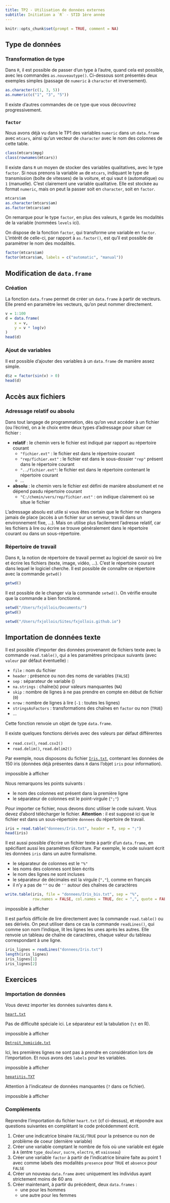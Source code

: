 ```yaml
---
title: TP2 - Utilisation de données externes
subtitle: Initiation a `R` - STID 1ère année
---
```


```r
knitr::opts_chunk$set(prompt = TRUE, comment = NA)
```

## Type de données

### Transformation de type

Dans `R`, il est possible de passer d'un type à l'autre, quand cela est possible, avec les commandes `as.nouveautype()`. Ci-dessous sont présentés deux exemples simples (passage de `numeric` à `character` et inversement).

```r
as.character(c(1, 3, 5))
as.numeric(c("1", "3", "5"))
```

Il existe d'autres commandes de ce type que vous découvrirez progressivement.

### `factor`

Nous avons déjà vu dans le TP1 des variables `numeric` dans un `data.frame` avec `mtcars`, ainsi qu'un vecteur de `character` avec le nom des colonnes de cette table.

```r
class(mtcars$mpg)
class(rownames(mtcars))
```

Il existe dans `R` un moyen de stocker des variables qualitatives, avec le type `factor`. Si nous prenons la variable `am` de `mtcars`, indiquant le type de transmission (boîte de vitesses) de la voiture, et qui vaut `0` (automatique) ou `1` (manuelle). C'est clairement une variable qualitative. Elle est stockée au format `numeric`, mais on peut la passer soit en `character`, soit en `factor`.

```r
mtcars$am
as.character(mtcars$am)
as.factor(mtcars$am)
```

On remarque pour le type `factor`, en plus des valeurs, `R` garde les modalités de la variable (nommées `levels` ici). 

On dispose de la fonction `factor`, qui transforme une variable en `factor`. L'intérêt de celle-ci, par rapport à `as.factor()`, est qu'il est possible de paramètrer le nom des modalités.

```r
factor(mtcars$am)
factor(mtcars$am, labels = c("automatic", "manual"))
```

## Modification de `data.frame`

### Création

La fonction `data.frame` permet de créer un `data.frame` à partir de vecteurs. Elle prend en paramètre les vecteurs, qu'on peut nommer directement.

```r
v = 1:100
d = data.frame(
    x = v,
    y = v * log(v)
)
head(d)
```

### Ajout de variables 

Il est possible d'ajouter des variables à un `data.frame` de manière assez simple. 

```r
d$z = factor(sin(v) > 0)
head(d)
```

## Accès aux fichiers

### Adressage relatif ou absolu

Dans tout langage de programmation, dès qu'on veut accéder à un fichier (ou l'écrire), on a le choix entre deux types d'adressage pour situer ce fichier :

- **relatif** : le chemin vers le fichier est indiqué par rapport au répertoire courant
    - `"fichier.ext"` : le fichier est dans le répertoire courant
    - `"rep/fichier.ext"` : le fichier est dans le sous-dossier `"rep"` présent dans le répertoire courant
    - `"../fichier.ext"`: le fichier est dans le répertoire contenant le répertoire courant
    - ...
- **absolu** : le chemin vers le fichier est défini de manière absolument et ne dépend pasdu répertoire courant
    - `"C:/chemin/vers/rep/fichier.ext"` : on indique clairement où se situe le fichier

L'adressage absolu est utile si vous êtes certain que le fichier ne changera jamais de place (accès à un fichier sur un serveur, travail dans un environnement fixe, ...). Mais on utilise plus facilement l'adresse relatif, car les fichiers à lire ou écrire se trouve généralement dans le répertoire courant ou dans un sous-répertoire.

### Répertoire de travail

Dans `R`, la notion de répertoire de travail permet au logiciel de savoir où lire et écrire les fichiers (texte, image, vidéo, ...). C'est le répertoire courant dans lequel le logiciel cherche. Il est possible de connaître ce répertoire avec la commande `getwd()`

```r
getwd()
```

Il est possible de le changer via la commande `setwd()`. On vérifie ensuite que la commande a bien fonctionné.

```r
setwd("/Users/fxjollois/Documents/")
getwd()
```

```r
setwd("/Users/fxjollois/Sites/fxjollois.github.io")
```

## Importation de données texte

Il est possible d'importer des données provenannt de fichiers texte avec la commande `read.table()`, qui a les paramètres principaux suivants (avec `valeur` par défaut éventuelle) :

- `file` : nom du fichier
- `header` : présence ou non des noms de variables (`FALSE`)
- `sep` : séparateur de variable (` `)
- `na.strings` : chaîne(s) pour valeurs manquantes (`NA`)
- `skip` : nombre de lignes à ne pas prendre en compte en début de fichier (`0`)
- `nrow` : nombre de lignes à lire (`-1` : toutes les lignes)
- `stringsAsFactors` : transformations des chaînes en `factor` ou non (`TRUE`)
- ...

Cette fonction renvoie un objet de type `data.frame`.

Il existe quelques fonctions dérivés avec des valeurs par défaut différentes

- `read.csv()`, `read.csv2()`
- `read.delim()`, `read.delim2()`

Par exemple, nous disposons du fichier [`Iris.txt`](donnees/Iris.txt), contenant les données de 150 iris (données déjà présentes dans `R` dans l'objet `iris` pour information).

<object data="donnees/Iris.txt" type="text/plain" style="width: 100%">
    impossible à afficher
</object>
      
Nous remarquons les points suivants :

- le nom des colonnes est présent dans la première ligne
- le séparateur de colonnes est le point-virgule (`";"`)

Pour importer ce fichier, nous devons donc utiliser le code suivant. Vous devez d'abord télécharger le fichier. **Attention** : il est supposé ici que le fichier est dans un sous-répertoire `donnees` du répertoire de travail.

```r
iris = read.table("donnees/Iris.txt", header = T, sep = ";")
head(iris)
```

Il est aussi possible d'écrire un fichier texte à partir d'un `data.frame`, en spécifiant aussi les paramètres d'écriture. Par exemple, le code suivant écrit les données `iris` dans un autre formalisme.

- le séparateur de colonnes est le `"%"`
- les noms des colonnes sont bien écrits
- le nom des lignes ne sont incluses
- le séparateur de décimales est la virgule (`","`), comme en français
- il n'y a pas de `""` ou de `''` autour des chaînes de caractères

```r
write.table(iris, file = "donnees/Iris_bis.txt", sep = "%", 
            row.names = FALSE, col.names = TRUE, dec = ",", quote = FALSE)
```

<object data="donnees/Iris_bis.txt" type="text/plain" style="width: 100%">
    impossible à afficher
</object>

Il est parfois difficile de lire directement avec la commande `read.table()` ou ses dérivés. On peut utiliser dans ce cas la commande `readLines()`, qui comme son nom l'indique, lit les lignes les unes après les autres. Elle renvoie un tableau de chaîne de caractères, chaque valeur du tableau correspondant à une ligne.

```r
iris_lignes = readLines("donnees/Iris.txt")
length(iris_lignes)
iris_lignes[1]
iris_lignes[2]
```

## Exercices

### Importation de données

Vous devez importer les données suivantes dans `R`.

[`heart.txt`](donnees/heart.txt)

Pas de difficulté spéciale ici. Le séparateur est la tabulation (`\t` en R).

<object data="donnees/heart.txt" type="text/plain" style="width: 100%">
    impossible à afficher
</object>

[`Detroit_homicide.txt`](donnees/Detroit_homicide.txt)

Ici, les premières lignes ne sont pas à prendre en considération lors de l'importation. Et nous avons des `labels` pour les variables.

<object data="donnees/Detroit_homicide.txt" type="text/plain" style="width: 100%">
    impossible à afficher
</object>

[`hepatitis.TXT`](donnees/hepatitis.TXT)

Attention à l'indicateur de données manquantes (`?` dans ce fichier).

<object data="donnees/hepatitis.TXT" type="text/plain" style="width: 100%">
    impossible à afficher
</object>

### Compléments

Reprendre l'importation du fichier `heart.txt` (cf ci-dessus), et répondre aux questions suivantes en complétant le code précédemment écrit.

1. Créer une indicatrice binaire `FALSE/TRUE` pour la présence ou non de problème de coeur (dernière variable)
2. Créer une variable comptant le nombre de fois où une variable est égale à `A` (entre `type_douleur`, `sucre`, `electro`, et `vaisseau`)
3. Créer une variable `factor` à partir de l'indicatrice binaire faite au point 1 avec comme labels des modalités `presence` pour `TRUE` et `absence` pour `FALSE`
4. Créer un nouveau `data.frame` avec uniquement les individus ayant strictement moins de 60 ans
5. Créer maintenant, à partir du précédent, deux `data.frames` : 
    - une pour les hommes
    - une autre pour les femmes

